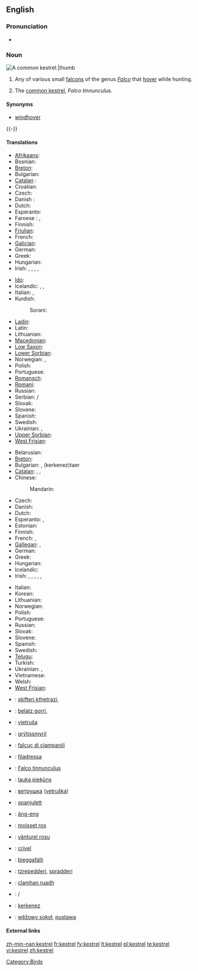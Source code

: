 ==English==

===Pronunciation===
* {{IPA|/'kɛstrəl/}}

===Noun===
[[Image:Common Kestrel 1.jpg|A common '''kestrel'''.|thumb]]
{{en-noun}}

# Any of various small [[falcon]]s of the genus ''[[Falco]]'' that [[hover]] while hunting.
# {{UK}} The [[common kestrel]], ''Falco tinnunculus''.

====Synonyms====
* {{italbrac-colon|common kestrel}} [[windhover]]

{{-}}

====Translations====
{{trans-top|any small falcon of genus ''Falco''}}
* [[Afrikaans]]: {{t|af|valk}}
* Bosnian: {{t|bs|sokol|m}}
* [[Breton]]: {{t|br|falc'hun}}
* Bulgarian: {{t|bg|сокол|m}}
* [[Catalan]] : {{t-|ca|falcó|m}}
* Croatian: {{t|hr|sokol|m}}
* Czech: {{t-|cs|sokol|m}}
* Danish : {{t-|da|falk|c}}
* Dutch: {{t+|nl|valk|m}}
* Esperanto: {{t-|eo|falko|xs=Esperanto}}
* Faroese : {{t-|fo|falkur|m}}, {{trad-|fo|smyril|m}}
* Finnish: {{t-|fi|jalohaukka}}
* [[Friulian]]: {{t|fur|falcon|m}}
* French: {{t+|fr|faucon|m}}
* [[Galician]]: {{t|gl|falcón|m}}
* German: {{t+|de|Falke|m}}
* Greek: {{t|el|κιρκινέζι|n|tr=kirkινéζι|sc=Grek}}
* Hungarian: {{t|hu|vércse}}
* Irish: {{t|ga|bod gaoithe|m}}, {{t|ga|bodaire gaoithe|m}}, {{t|ga|pocaire gaoithe|m}}, {{t|ga|seabhac buí|m}}, {{t|ga|seabhac gaoithe|m}}
{{trans-mid}}
* [[Ido]]: {{t|io|falkono}}
* Icelandic: {{t|is|fálki|m}}, {{t|is|haukur}}, {{t|is|valur}}
* Italian: {{t+|it|falco|m}}, {{t|it|falcone|m}}
*Kurdish:
*: Sorani: {{t|ku|شاهین|tr=shAheen}}
* [[Ladin]]: {{t|lld|falcon|m}}
* Latin: {{t|la|falco|m}}
* Lithuanian: {{t+|lt|sakalis|xs=Lithuanian}}
* [[Macedonian]]: {{t|mk|сокол|tr=sokol|m}}
* [[Low Saxon]]: {{t|nds|Falk|m}}
* [[Lower Sorbian]]: {{t|dsb|sokoł|m}}
* Norwegian: {{t-|no|falk}}, {{t-|no|hauk}}
* Polish: {{t+|pl|sokół|m}}
* Portuguese: {{t+|pt|falcão|m}}
* [[Romansch]]: {{t|rm|falcun|m}}
* [[Romani]]: {{t|rom|falkono|m}}
* Russian: {{t|ru|cоколы|m|tr=sókol}}
* Serbian: {{t|sr|соко|sc=Cyrl}}/{{t|sr|soko}} {{m}}
* Slovak: {{t|sk|sokol|m}}
* Slovene: {{t+|sl|sokol|f}}
* Spanish: {{t+|es|halcón|m}}
* Swedish: {{t|sv|falk|c}}
* Ukrainian: {{t|uk|сокіл|tr=sokil|m}}, {{trad|uk|сапсан|tr=sapsan|m}}
* [[Upper Sorbian]]: {{t|hsb|sokoł|m}}
* [[West Frisian]]: {{t|fy|falk|m}}
{{trans-bottom}}

{{trans-top|''Falco tinnunculus''}}
* Belarusian: {{t|be|звычайнага пустальга}}
* [[Breton]]: {{t|br|falc’hun logotaer}}
* Bulgarian: {{t|bg|черношипа ветрушка|tr=černošipa vetruška|sc=Cyrl}}, {{t|bg|керкенез|sc=Cyrl}} (kerkenez)taer
* [[Catalan]]: {{t|ca|xoriguer|m}}, {{t|ca|xoriguer gros|m}}, {{t|ca|xoriguer comú|m}}
* Chinese:
*: Mandarin: {{t|zh|一种鹰}}
* Czech: {{t|cs|poštolka obecná|f}}
* Danish: {{t|da|tårnfalk}}
* Dutch: {{t|nl|torenvalk|m}}
* Esperanto: {{t|eo|turfalko}}, {{t|eo|kestrelo}}
* Estonian: {{t|et|tuuletallaja}}
* Finnish: {{t-|fi|tuulihaukka}}
* French: {{t|faucon crécerelle|m}}, {{t+|fr|crécerelle|f}}
* [[Gallegan]]: {{t|gl|lagarteiro}}, {{t|gl|peneireiro}}
* German: {{t+|de|Turmfalke|m}}
* Greek: {{t|el|βραχοκιρκίνεζο|n|tr=brachokirkínezo|sc=Grek}}
* Hungarian: {{t+|hu|vörös vércse}}
* Icelandic: {{t|is|turnfálki}}
* Irish: {{t|ga|bod gaoithe|m}}, {{t|ga|bodaire gaoithe|m}}, {{t|ga|pocaire gaoithe|m}}, {{t|ga|pocaire gaoithe coiteann|m}}, {{t|ga|seabhac buí|m}}, {{t|ga|seabhac gaoithe|m}}
{{trans-mid}}
* Italian: {{t+|it|gheppio|m}}
* Korean: {{t|ko|황조롱이|tr=hwangjorongi}}
* Lithuanian: {{t+|lt|pelėsakalis|xs=Lithuanian}}
* Norwegian: {{t|no|tårnfalk}}
* Polish: {{t+|pl|pustułka|f}}
* Portuguese: {{t|pt|peneireiro-vulgar|m}}
* Russian: {{t|ru|пустельга обыкновенная|f}}
* Slovak: {{t|sk|sokol myšiar}}
* Slovene: {{t|sl|navádna postôvka|f}}
* Spanish: {{t|es|cernícalo común|m}}
* Swedish: {{t+|sv|tornfalk|c}}
* [[Telugu]]: {{t|te|నామవాచకం}}
* Turkish: {{t|tr|bayağı kerkenez}}
* Ukrainian: {{t|uk|боривiтер|tr=boriviter}}, {{t|uk|постiльга|tr=postil'ga}}
* Vietnamese: {{t|vi|chim cắt}}
* Welsh: {{t|cy|cudyll coch}}
* [[West Frisian]]: {{t-|fy|reade wikel}}
{{trans-bottom}}

{{checktrans-top}}
* {{ttbc|Albanian}}: [[skifteri kthetrazi]], {{t|sq|petriti}}
* {{ttbc|Basque}}: [[belatz gorri]], {{t|eu|belatz handi}}
* {{ttbc|Croatian}}: [[vjetruša]]
* {{ttbc|Faroese}}: [[grýtissmyril]]
* {{ttbc|Friulian}}: [[falcuç di cjampanili]]
* {{ttbc|Ladin}}: [[filadressa]]
* {{ttbc|Latin}}: [[Falco tinnunculus]] {{m}} <!-- It's "scientific", but is it Latin? I'd suppose that the Romans called kestrel sthg else.-->
* {{ttbc|Latvian}}: [[lauka piekūns]]
* {{ttbc|Macedonian}}: [[ветрушка]] ([[vetruška]])
{{checktrans-mid}}
* {{ttbc|Maltese}}: [[spanjulett]]
* {{ttbc|Min Nan}}: [[âng-eng]]
* {{ttbc|Occitan}}: [[moisset ros]]
* {{ttbc|Romanian}}: [[vânturel rosu]]
* {{ttbc|Romansh}}: [[crivel]]
* {{ttbc|Sami}}: [[bieggafálli]]
* {{ttbc|Sardinian}}: [[tzrepedderi]], [[spradderi]]
* {{ttbc|Scottish Gaelic}}: [[clamhan ruadh]]
* {{ttbc|Serbian}}: {{t|sr|ветрушка|sc=Cyrl}}/{{t|sr|vetruška}}
* {{ttbc|Turkish}}: [[kerkenez]]
* {{ttbc|Upper Sorbian}}: [[wěžowy sokoł]], [[pustawa]]
{{trans-bottom}}

====External links====
{{projectlinks|pedia}}
{{projectlinks|disambig}}

[[Category:Birds]]

[[zh-min-nan:kestrel]]
[[fr:kestrel]]
[[fy:kestrel]]
[[lt:kestrel]]
[[pl:kestrel]]
[[te:kestrel]]
[[vi:kestrel]]
[[zh:kestrel]]